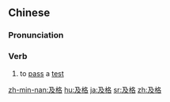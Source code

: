 ==Chinese==
{{zh-forms}}

===Pronunciation===
{{zh-pron
|m=jígé
|c=kap6 gaak3
|h=pfs=khi̍p-kiet
|mn=ki̍p-keh
|ma=Zh-jígé.ogg
|cat=v
}}

===Verb===
{{zh-verb}}

# to [[pass]] a [[test]]

{{zh-cat|Elementary}}

[[zh-min-nan:及格]]
[[hu:及格]]
[[ja:及格]]
[[sr:及格]]
[[zh:及格]]